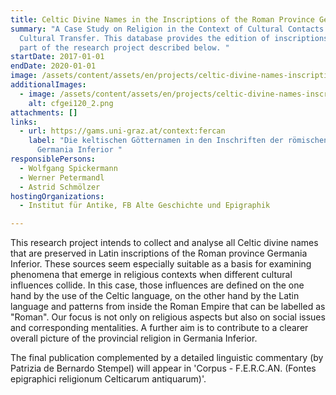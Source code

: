 ```yaml
---
title: Celtic Divine Names in the Inscriptions of the Roman Province Germania Inferior
summary: "A Case Study on Religion in the Context of Cultural Contacts and
  Cultural Transfer. This database provides the edition of inscriptions forming
  part of the research project described below. "
startDate: 2017-01-01
endDate: 2020-01-01
image: /assets/content/assets/en/projects/celtic-divine-names-inscriptions-roman-province-germania-inferior/dhaustria_cfgei05.jpg
additionalImages:
  - image: /assets/content/assets/en/projects/celtic-divine-names-inscriptions-roman-province-germania-inferior/additionalImages/cfgei120_2.png
    alt: cfgei120_2.png
attachments: []
links:
  - url: https://gams.uni-graz.at/context:fercan
    label: "Die keltischen Götternamen in den Inschriften der römischen Provinz
      Germania Inferior "
responsiblePersons:
  - Wolfgang Spickermann
  - Werner Petermandl
  - Astrid Schmölzer
hostingOrganizations:
  - Institut für Antike, FB Alte Geschichte und Epigraphik

---
```

This research project intends to collect and analyse all Celtic divine names that are preserved in Latin inscriptions of the Roman province Germania Inferior. These sources seem especially suitable as a basis for examining phenomena that emerge in religious contexts when different cultural influences collide. In this case, those influences are defined on the one hand by the use of the Celtic language, on the other hand by the Latin language and patterns from inside the Roman Empire that can be labelled as "Roman". Our focus is not only on religious aspects but also on social issues and corresponding mentalities. A further aim is to contribute to a clearer overall picture of the provincial religion in Germania Inferior.

The final publication complemented by a detailed linguistic commentary (by Patrizia de Bernardo Stempel) will appear in 'Corpus - F.E.R.C.AN. (Fontes epigraphici religionum Celticarum antiquarum)'.
